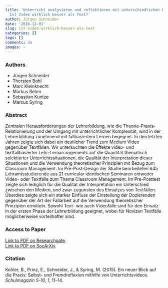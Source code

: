 ```yaml
---
title: 'Unterricht analysieren und reflektieren mit unterschiedlichen Fallmedien:
  Ist Video wirklich besser als Text?'
author: Jürgen Schneider
date: '2016-12-01'
slug: ist-video-wirklich-besser-als-text
categories: []
tags: []
comments: no
images: ~
---
```


### Authors


* Jürgen Schneider
* Thorsten Bohl
* Marc Kleinknecht
* Markus Rehm
* Sebastian Kuntze
* Marcus Syring

### Abstract

Zentralen Herausforderungen  der  Lehrerbildung,  wie  die  Theorie-Praxis-Relationierung  und der  Umgang  mit  unterrichtlicher  Komplexität, wird in  der  Lehrerbildung zunehmend  mit fallbasiertem Lernen begegnet. In den letzten Jahren zeigte sich dabei ein deutlicher Trend zum Medium Video gegenüber Textfällen. Wir untersuchten die Effekte video- und textfallbasierter Lehr-Lernarrangements  auf  die  Quantität  thematisch  selektierter  Unterrichtssituationen,  die Qualität der Interpretation dieser Situationen und die Verwendung theoretischer Prinzipien mit Bezug   zum Classroom   Management. Im   Pre-Post-Design der   Studie bearbeiteten   645 Lehramtsstudierende aus 21 curricular identischen Seminaren entweder Video- oder Textfälle zum Thema Classroom Management. Im Pre-Posttest zeigte sich lediglich für die Qualität der Interpretation ein  Unterschied  zwischen  den  Medien, und  zwar zugunsten  des  Einsatzes  von Textfällen. Überdies zeigte sich ein starker Einfluss der Einstellung der Dozierenden gegenüber der Art der Fallarbeit auf die Verwendung theoretischer Prinzipien ermitteln. Sowohl Text- wie auch Videofälle sind für den Einsatz in der ersten Phase der Lehrerbildung geeignet, wobei für Novizen Textfälle möglicherweise vorteilhafter sind. 

### Access to Paper

[Link to PDF on Researchgate](https://www.researchgate.net/publication/312147683_Unterricht_analysieren_und_reflektieren_mit_unterschiedlichen_Fallmedien_Ist_Video_wirklich_besser_als_Text).  
[Link to PDF on SocArXiv](https://doi.org/10.31235/osf.io/bdsjq).


### Citation

Kohler, B., Prinz, E., Schneider, J., & Syring, M. (2015). Ein neuer Blick auf die Praxis: Selbst- und Fremdreflexion mithilfe von Unterrichtsvideos. _Schulmagazin 5-10, 1_, 11–14.
